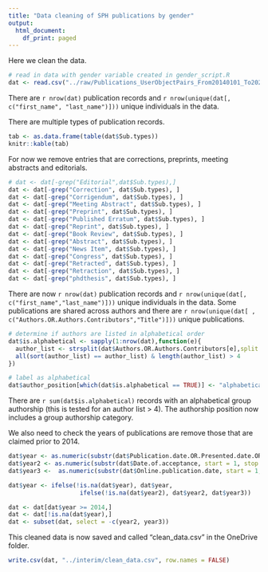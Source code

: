 ```yaml
---
title: "Data cleaning of SPH publications by gender"
output:
  html_document:
    df_print: paged
---
```


Here we clean the data.
 

```r
# read in data with gender variable created in gender_script.R
dat <- read.csv("../raw/Publications_UserObjectPairs_From20140101_To20230605_School of Public Health_20230605_gender.csv")

```

There are `r nrow(dat)` publication records and `r nrow(unique(dat[, c("first_name", "last_name")]))` unique individuals in the data. 

There are multiple types of publication records.

```r
tab <- as.data.frame(table(dat$Sub.types))
knitr::kable(tab)
```

For now we remove entries that are corrections, preprints, meeting abstracts and editorials.

```r
# dat <- dat[-grep("Editorial",dat$Sub.types),]
dat <- dat[-grep("Correction", dat$Sub.types), ]
dat <- dat[-grep("Corrigendum", dat$Sub.types), ]
dat <- dat[-grep("Meeting Abstract", dat$Sub.types), ]
dat <- dat[-grep("Preprint", dat$Sub.types), ]
dat <- dat[-grep("Published Erratum", dat$Sub.types), ]
dat <- dat[-grep("Reprint", dat$Sub.types), ]
dat <- dat[-grep("Book Review", dat$Sub.types), ]
dat <- dat[-grep("Abstract", dat$Sub.types), ]
dat <- dat[-grep("News Item", dat$Sub.types), ]
dat <- dat[-grep("Congress", dat$Sub.types), ]
dat <- dat[-grep("Retracted", dat$Sub.types), ]
dat <- dat[-grep("Retraction", dat$Sub.types), ]
dat <- dat[-grep("phdthesis", dat$Sub.types), ]

```

There are now `r nrow(dat)` publication records and `r nrow(unique(dat[, c("first_name","last_name")]))` unique individuals in the data. Some publications are shared across authors and there are `r nrow(unique(dat[ , c("Authors.OR.Authors.Contributors","Title")]))` unique publications.

```r
# determine if authors are listed in alphabetical order
dat$is.alphabetical <- sapply(1:nrow(dat),function(e){
  author_list <- strsplit(dat$Authors.OR.Authors.Contributors[e],split = ", ")[[1]]
  all(sort(author_list) == author_list) & length(author_list) > 4
})

# label as alphabetical
dat$author_position[which(dat$is.alphabetical == TRUE)] <- "alphabetical group"
```

There are `r sum(dat$is.alphabetical)` records with an alphabetical group authorship (this is tested for an author list > 4). The authorship position now includes a group authorship category. 

We also need to check the years of publications are remove those that are claimed prior to 2014. 

```r
dat$year <- as.numeric(substr(dat$Publication.date.OR.Presented.date.OR.Date.awarded.OR.Presentation.date, start = 1, stop = 4))
dat$year2 <- as.numeric(substr(dat$Date.of.acceptance, start = 1, stop = 4))
dat$year3 <-  as.numeric(substr(dat$Online.publication.date, start = 1, stop = 4))

dat$year <- ifelse(!is.na(dat$year), dat$year, 
                    ifelse(!is.na(dat$year2), dat$year2, dat$year3))

dat <- dat[dat$year >= 2014,] 
dat <- dat[!is.na(dat$year),] 
dat <- subset(dat, select = -c(year2, year3))

```

This cleaned data is now saved and called "clean_data.csv" in the OneDrive folder.

```r
write.csv(dat, "../interim/clean_data.csv", row.names = FALSE)
```


